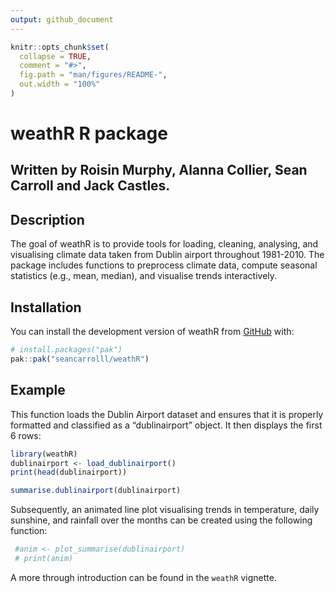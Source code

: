 ```yaml
---
output: github_document
---
```


<!-- README.md is generated from README.Rmd. Please edit that file -->

```r
knitr::opts_chunk$set(
  collapse = TRUE,
  comment = "#>",
  fig.path = "man/figures/README-",
  out.width = "100%"
)
```

# weathR R package

## Written by Roisin Murphy, Alanna Collier, Sean Carroll and Jack Castles. 
<!-- badges: start -->
<!-- badges: end -->

## Description

The goal of weathR is to provide tools for loading, cleaning, analysing, and visualising climate data taken from Dublin airport throughout 1981-2010. The package includes functions to preprocess climate data, compute seasonal statistics (e.g., mean, median), and visualise trends interactively.

## Installation

You can install the development version of weathR from [GitHub](https://github.com/) with:

``` r
# install.packages("pak")
pak::pak("seancarrolll/weathR")
```

## Example

This function loads the Dublin Airport dataset and ensures that it is properly formatted and classified as a "dublinairport" object.
It then displays the first 6 rows:

```r
library(weathR)
dublinairport <- load_dublinairport()
print(head(dublinairport))
```

```r
summarise.dublinairport(dublinairport)
```

Subsequently, an animated line plot visualising trends in temperature, daily sunshine, and rainfall over the months can be created using the following function:
 
```r
 #anim <- plot_summarise(dublinairport)
 # print(anim)
```

A more through introduction can be found in the `weathR` vignette.
